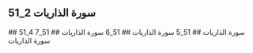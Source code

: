 ## 51_2 سورة الذاريات
<YouTube videoId='-WVGE9I0az8' opts={opts} />
## 51_4 سورة الذاريات
<YouTube videoId='rz2B8VoJwCs' opts={opts} />
## 51_5 سورة الذاريات
<YouTube videoId='Ihkt3aqR_Yg' opts={opts} />
## 51_6 سورة الذاريات
<YouTube videoId='2eZ9PGw915w' opts={opts} />
## 51_7 سورة الذاريات
<YouTube videoId='DSvNK6b7e8c' opts={opts} />
